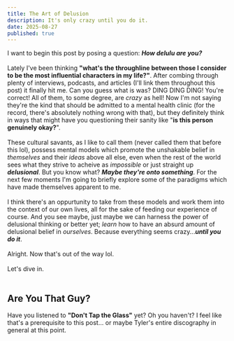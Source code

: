 ```yaml
---
title: The Art of Delusion
description: It's only crazy until you do it.
date: 2025-08-27
published: true
---
```


I want to begin this post by posing a question: ***How delulu are you?***<br /><br />Lately I've been thinking **"what's the throughline between those I consider to be the most influential characters in my life?"**. After combing through plenty of interviews, podcasts, and articles (I'll link them throughout this post) it finally hit me. Can you guess what is was? DING DING DING! You're correct! All of them, to some degree, are *crazy* as hell! Now I'm not saying they're the kind that should be admitted to a mental health clinic (for the record, there's absolutely nothing wrong with that), but they definitely think in ways that might have you questioning their sanity like "**is this person genuinely okay?**".<br /><br />These cultural savants, as I like to call them (never called them that before this lol), possess mental models which promote the unshakable belief in *themselves* and their *ideas* above all else, even when the rest of the world sees what they strive to acheive as *impossible* or just straight up ***delusional***. But you know what? ***Maybe they're onto something***. For the next few moments I'm going to briefly explore some of the paradigms which have made themselves apparent to me.<br /><br />I think there's an oppurtunity to take from these models and work them into the context of our own lives, all for the sake of feeding our experience of course. And you see maybe, just maybe we can harness the power of delusional thinking or better yet; *learn* how to have an absurd amount of delusional belief in *ourselves*. Because everything seems crazy...***until you do it***. <br /><br />Alright. Now that's out of the way lol. <br /><br />Let's dive in.<br /><br />

## Are You That Guy?

Have you listened to **"Don't Tap the Glass"** yet? Oh you haven't? I feel like that's a prerequisite to this post... or maybe Tyler's entire discography in general at this point.
